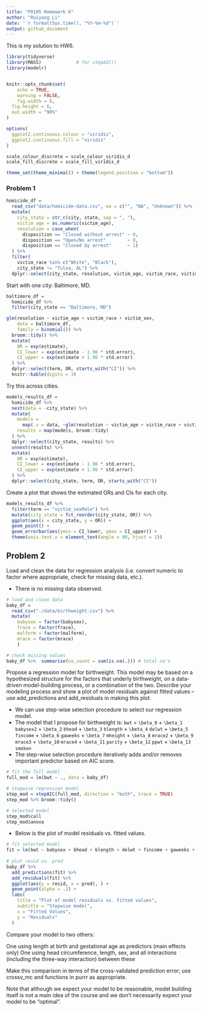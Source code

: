 ```yaml
---
title: "P8105 Homework 6"
author: "Ruiyang Li"
date: '`r format(Sys.time(), "%Y-%m-%d")`'
output: github_document
---
```


This is my solution to HW6.

```r
library(tidyverse)
library(MASS)             # for stepAIC()
library(modelr)


knitr::opts_chunk$set(
	echo = TRUE,
	warning = FALSE,
	fig.width = 8, 
  fig.height = 6,
  out.width = "90%"
)

options(
  ggplot2.continuous.colour = "viridis",
  ggplot2.continuous.fill = "viridis"
)

scale_colour_discrete = scale_colour_viridis_d
scale_fill_discrete = scale_fill_viridis_d

theme_set(theme_minimal() + theme(legend.position = "bottom"))
```


### Problem 1

```r
homicide_df = 
  read_csv("data/homicide-data.csv", na = c("", "NA", "Unknown")) %>% 
  mutate(
    city_state = str_c(city, state, sep = ", "),
    victim_age = as.numeric(victim_age),
    resolution = case_when(
      disposition == "Closed without arrest" ~ 0,
      disposition == "Open/No arrest"        ~ 0,
      disposition == "Closed by arrest"      ~ 1)
  ) %>% 
  filter(
    victim_race %in% c("White", "Black"),
    city_state != "Tulsa, AL") %>% 
  dplyr::select(city_state, resolution, victim_age, victim_race, victim_sex)
```


Start with one city: Baltimore, MD.

```r
baltimore_df =
  homicide_df %>% 
  filter(city_state == "Baltimore, MD")

glm(resolution ~ victim_age + victim_race + victim_sex, 
    data = baltimore_df,
    family = binomial()) %>% 
  broom::tidy() %>% 
  mutate(
    OR = exp(estimate),
    CI_lower = exp(estimate - 1.96 * std.error),
    CI_upper = exp(estimate + 1.96 * std.error)
  ) %>% 
  dplyr::select(term, OR, starts_with("CI")) %>% 
  knitr::kable(digits = 3)
```


Try this across cities.

```r
models_results_df = 
  homicide_df %>% 
  nest(data = -city_state) %>% 
  mutate(
    models = 
      map(.x = data, ~glm(resolution ~ victim_age + victim_race + victim_sex, data = .x, family = binomial())),
    results = map(models, broom::tidy)
  ) %>% 
  dplyr::select(city_state, results) %>% 
  unnest(results) %>% 
  mutate(
    OR = exp(estimate),
    CI_lower = exp(estimate - 1.96 * std.error),
    CI_upper = exp(estimate + 1.96 * std.error)
  ) %>% 
  dplyr::select(city_state, term, OR, starts_with("CI")) 
```


Create a plot that shows the estimated ORs and CIs for each city. 

```r
models_results_df %>% 
  filter(term == "victim_sexMale") %>% 
  mutate(city_state = fct_reorder(city_state, OR)) %>% 
  ggplot(aes(x = city_state, y = OR)) + 
  geom_point() + 
  geom_errorbar(aes(ymin = CI_lower, ymax = CI_upper)) + 
  theme(axis.text.x = element_text(angle = 90, hjust = 1))
```


## Problem 2

Load and clean the data for regression analysis (i.e. convert numeric to factor where appropriate, check for missing data, etc.).

* There is no missing data observed. 

```r
# load and clean data
baby_df = 
  read_csv("./data/birthweight.csv") %>% 
  mutate(
    babysex = factor(babysex), 
    frace = factor(frace), 
    malform = factor(malform), 
    mrace = factor(mrace)
    )

# check missing values
baby_df %>%  summarise(na_count = sum(is.na(.))) # total na's
```

Propose a regression model for birthweight. This model may be based on a hypothesized structure for the factors that underly birthweight, on a data-driven model-building process, or a combination of the two. Describe your modeling process and show a plot of model residuals against fitted values – use add_predictions and add_residuals in making this plot.

* We can use step-wise selection procedure to select our regression model. 
* The model that I propose for birthweight is: `bwt` = `\beta_0` + `\beta_1` `babysex2` + `\beta_2` `bhead` + `\beta_3` `blength` + `\beta_4` `delwt` + `\beta_5` `fincome` + `\beta_6` `gaweeks` + `\beta_7` `mheight` + `\beta_8` `mrace2` + `\beta_9` `mrace3` + `\beta_10` `mrace4`  + `\beta_11` `parity` + `\beta_12` `ppwt` + `\beta_13` `smoken`
* The step-wise selection procedure iteratively adds and/or removes important predictor based on AIC score. 

```r
# fit the full model 
full_mod = lm(bwt ~ ., data = baby_df)

# stepwise regression model
step_mod = stepAIC(full_mod, direction = "both", trace = TRUE)
step_mod %>% broom::tidy()

# selected model 
step_mod$call
step_mod$anova
```

* Below is the plot of model residuals vs. fitted values. 

```r
# fit selected model 
fit = lm(bwt ~ babysex + bhead + blength + delwt + fincome + gaweeks + mheight + mrace + parity + ppwt + smoken, data = baby_df)
  
# plot resid vs. pred
baby_df %>% 
  add_predictions(fit) %>% 
  add_residuals(fit) %>% 
  ggplot(aes(y = resid, x = pred), ) + 
  geom_point(alpha = .2) + 
  labs(
    title = "Plot of model residuals vs. fitted values",
    subtitle = "Stepwise model",
    x = "Fitted Values",
    y = "Residuals"
  )
```



Compare your model to two others:

One using length at birth and gestational age as predictors (main effects only)
One using head circumference, length, sex, and all interactions (including the three-way interaction) between these


Make this comparison in terms of the cross-validated prediction error; use crossv_mc and functions in purrr as appropriate.

Note that although we expect your model to be reasonable, model building itself is not a main idea of the course and we don’t necessarily expect your model to be “optimal”.
